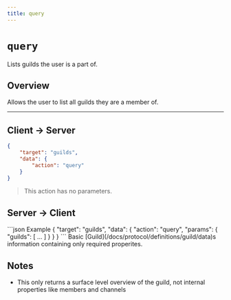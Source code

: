 ```yaml
---
title: query
---
```



<Authenticated />

# `query`

Lists guilds the user is a part of.

## Overview

Allows the user to list all guilds they are a member of.

---

## Client → Server

```json Example
{
    "target": "guilds",
    "data": {
        "action": "query"
    }
}
```

> This action has no parameters.

## Server → Client

<SchemaExample path="/comms/guilds/query-response.json">
```json Example
{
    "target": "guilds",
    "data": {
        "action": "query",
        "params": {
            "guilds": [  ...  ]
        }
    }
}
```
</SchemaExample>

<ParamsList>
    <Param name="guilds" type="array" required>
        Basic [Guild](/docs/protocol/definitions/guild/data)s information containing only required properites.
    </Param>
</ParamsList>

## Notes

- This only returns a surface level overview of the guild, not internal properties like members and channels
